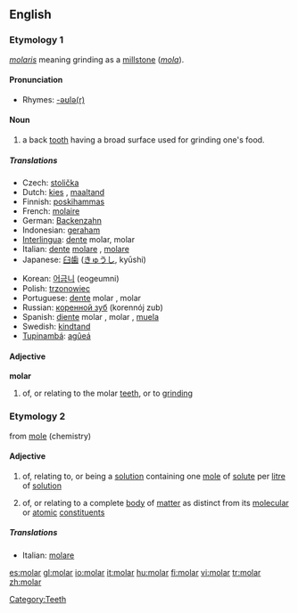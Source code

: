 ==English==

===Etymology 1===
{{L.}} ''[[molaris]]'' meaning grinding as a [[millstone]] (''[[mola]]'').

====Pronunciation====
*Rhymes: [[Rhymes:English:-əʊlə(r)|-əʊlə(r)]]

====Noun====
{{en-noun}}

# a back [[tooth]] having a broad surface used for grinding one's food.

=====Translations=====
{{trans-top|back tooth}}
*Czech: [[stolička]] {{f}}
*Dutch: [[kies]] {{m}}, [[maaltand]] {{m}}
*Finnish: [[poskihammas]]
*French: [[molaire]]
*German: [[Backenzahn]] {{m}}
*Indonesian: [[geraham]]
*[[Interlingua]]: [[dente]] molar, molar
*Italian: [[dente]] [[molare]] {{m}}, [[molare]] {{m}}
*Japanese: [[臼歯]] ([[きゅうし]], kyūshi)
{{trans-mid}}
*Korean: [[어금니]] (eogeumni)
*Polish: [[trzonowiec]] {{m}}
*Portuguese: [[dente]] molar {{m}}, molar {{m}}
*Russian: [[коренной зуб]] (korennój zub) {{m}}
*Spanish: [[diente]] molar {{m}}, molar {{m}}, [[muela]] {{f}}
*Swedish: [[kindtand]] {{c}}
*[[Tupinambá]]: [[agûeá]]
{{trans-bottom}}

====Adjective====
'''molar'''

# of, or relating to the molar [[teeth]], or to [[grind]]ing

[[Category:Teeth]]
===Etymology 2===
from [[mole]] (chemistry)

====Adjective====
{{en-adj|-}}

# {{chemistry}} of, relating to, or being a [[solution]] containing one [[mole]] of [[solute]] per [[litre]] of [[solution]]
# {{physics}} of, or relating to a complete [[body]] of [[matter]] as distinct from its [[molecular]] or [[atomic]] [[constituent]]s

=====Translations=====
{{top}}
*Italian: [[molare]]
{{mid}}

{{bottom}}

[[es:molar]]
[[gl:molar]]
[[io:molar]]
[[it:molar]]
[[hu:molar]]
[[fi:molar]]
[[vi:molar]]
[[tr:molar]]
[[zh:molar]]